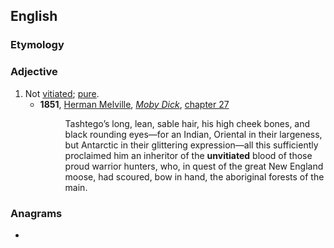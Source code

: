 ==English==

===Etymology===
{{prefix|en|un|vitiated}}

===Adjective===
{{en-adj}}

# Not [[vitiated]]; [[pure]].
#* '''1851''', [[w:Herman Melville|Herman Melville]], ''[[w:Moby Dick|Moby Dick]]'', [[s:Moby-Dick/Chapter 27|chapter 27]]
#*: Tashtego’s long, lean, sable hair, his high cheek bones, and black rounding eyes—for an Indian, Oriental in their largeness, but Antarctic in their glittering expression—all this sufficiently proclaimed him an inheritor of the '''unvitiated''' blood of those proud warrior hunters, who, in quest of the great New England moose, had scoured, bow in hand, the aboriginal forests of the main.

===Anagrams===
* {{anagrams|en|tuvatidine}}